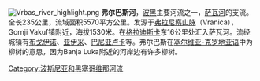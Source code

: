 {{Unreferenced|time=2014-12-17}}
{{Infobox river | river_name = 弗尔巴斯河<br>Vrbas
  | image_name = Vrbas_river.jpg
  | caption = 弗尔巴斯河
  | origin = [[波黑|波黑]]
  | mouth = 弗拉尼察山
  | basin_countries = [[波黑|波黑]]
  | length = 235公里
  | elevation = 
  | discharge = 
  | watershed = 
}}
[[File:Vrbas_river_highlight.png|thumb]]
'''弗尔巴斯河'''，[[波黑|波黑]]主要河流之一，[[萨瓦河|萨瓦河]]的支流。全长235公里，流域面积5570平方公里。发源于[[弗拉尼察山脉|弗拉尼察山脉]]（Vranica），Gornji Vakuf镇附近，海拔1530米。在[[格拉迪斯卡|格拉迪斯卡]]东16公里处汇入萨瓦河。流经城镇有[[布戈伊诺|布戈伊诺]]、[[亚伊采|亚伊采]]、[[巴尼亚卢卡|巴尼亚卢卡]]等。弗尔巴斯在[[塞尔维亚-克罗地亚语|塞尔维亚-克罗地亚语]]中为柳树的意思，因为Banja Luka附近的河岸边有许多柳树。

{{bosniaHerzegovina-geo-stub}}
{{coord|display=title}}
{{normdaten}}
[[Category:波斯尼亚和黑塞哥维那河流|Category:波斯尼亚和黑塞哥维那河流]]